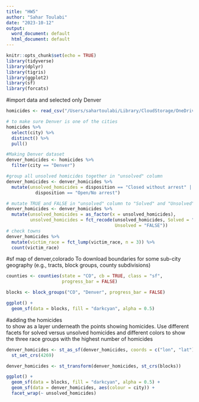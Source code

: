 ```yaml
---
title: "HW5"
author: "Sahar Toulabi"
date: "2023-10-12"
output:
  word_document: default
  html_document: default
---
```


```r
knitr::opts_chunk$set(echo = TRUE)
library(tidyverse)
library(dplyr)
library(tigris)
library(ggplot2)
library(sf)
library(forcats)
```

#import data  and selected only Denver 

```r
homicides <- read_csv("/Users/sahartoulabi/Library/CloudStorage/OneDrive-Colostate/PostDoc/Classes/R ProgrammingForResearch_2022/Homework/HW5/homicide-data.csv")

# to make sure Denver is one of the cities
homicides %>% 
  select(city) %>% 
  distinct() %>% 
  pull()

#Making Denver dataset 
denver_homicides <- homicides %>% 
  filter(city == "Denver")

#group all unsolved homicides together in "unsolved" column
denver_homicides <- denver_homicides %>% 
  mutate(unsolved_homicides = disposition == "Closed without arrest" | 
           disposition == "Open/No arrest") 

# mutate TRUE and FALSE in "unsolved" column to "Solved" and "Unsolved"
denver_homicides <- denver_homicides %>% 
  mutate(unsolved_homicides = as_factor(x = unsolved_homicides),
         unsolved_homicides = fct_recode(unsolved_homicides, Solved = "TRUE", 
                                         Unsolved = "FALSE"))
# check towns
denver_homicides %>%
  mutate(victim_race = fct_lump(victim_race, n = 3)) %>%
  count(victim_race)


```

#sf map of denver,colorado
To download boundaries for some sub-city geography (e.g., tracts, block groups, county subdivisions)

```r
counties <- counties(state = "CO", cb = TRUE, class = "sf", 
                     progress_bar = FALSE)

blocks <- block_groups("CO", "Denver", progress_bar = FALSE)

ggplot() +
  geom_sf(data = blocks, fill = "darkcyan", alpha = 0.5) 
```
#adding the homicides  
to show as a layer underneath the points showing homicides.
Use different facets for solved versus unsolved homicides and different colors to show the three race groups with the highest number of homicides


```r
denver_homicides <- st_as_sf(denver_homicides, coords = c("lon", "lat")) %>% 
  st_set_crs(4269)

denver_homicides <- st_transform(denver_homicides, st_crs(blocks))

ggplot() +
  geom_sf(data = blocks, fill = "darkcyan", alpha = 0.5) +
  geom_sf(data = denver_homicides, aes(colour = city)) + 
  facet_wrap(~ unsolved_homicides) 
  
```

